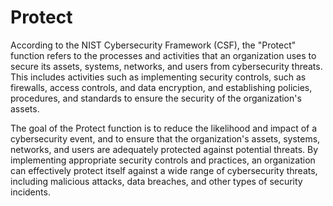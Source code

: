 # Protect

According to the NIST Cybersecurity Framework (CSF), the "Protect" function refers to the processes and activities that an organization uses to secure its assets, systems, networks, and users from cybersecurity threats. This includes activities such as implementing security controls, such as firewalls, access controls, and data encryption, and establishing policies, procedures, and standards to ensure the security of the organization's assets.

The goal of the Protect function is to reduce the likelihood and impact of a cybersecurity event, and to ensure that the organization's assets, systems, networks, and users are adequately protected against potential threats. By implementing appropriate security controls and practices, an organization can effectively protect itself against a wide range of cybersecurity threats, including malicious attacks, data breaches, and other types of security incidents.